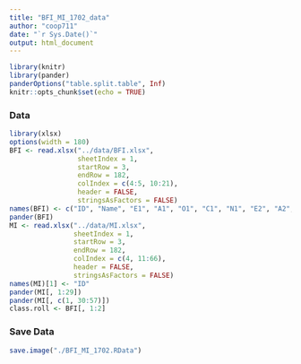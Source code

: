 ```yaml
---
title: "BFI_MI_1702_data"
author: "coop711"
date: "`r Sys.Date()`"
output: html_document
---
```


```r
library(knitr)
library(pander)
panderOptions("table.split.table", Inf)
knitr::opts_chunk$set(echo = TRUE)
```

### Data

```r
library(xlsx)
options(width = 180)
BFI <- read.xlsx("../data/BFI.xlsx", 
                 sheetIndex = 1, 
                 startRow = 3, 
                 endRow = 182, 
                 colIndex = c(4:5, 10:21), 
                 header = FALSE, 
                 stringsAsFactors = FALSE)
names(BFI) <- c("ID", "Name", "E1", "A1", "O1", "C1", "N1", "E2", "A2", "O2", "C2", "N2", "O3", "A3")
pander(BFI)
MI <- read.xlsx("../data/MI.xlsx", 
                sheetIndex = 1, 
                startRow = 3, 
                endRow = 182, 
                colIndex = c(4, 11:66), 
                header = FALSE, 
                stringsAsFactors = FALSE)
names(MI)[1] <- "ID"
pander(MI[, 1:29])
pander(MI[, c(1, 30:57)])
class.roll <- BFI[, 1:2]
```

### Save Data

```r
save.image("./BFI_MI_1702.RData")
```

